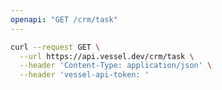 ```yaml
---
openapi: "GET /crm/task"
---
```


<RequestExample>

```bash Request
curl --request GET \
  --url https://api.vessel.dev/crm/task \
  --header 'Content-Type: application/json' \
  --header 'vessel-api-token: '
```

</RequestExample>
